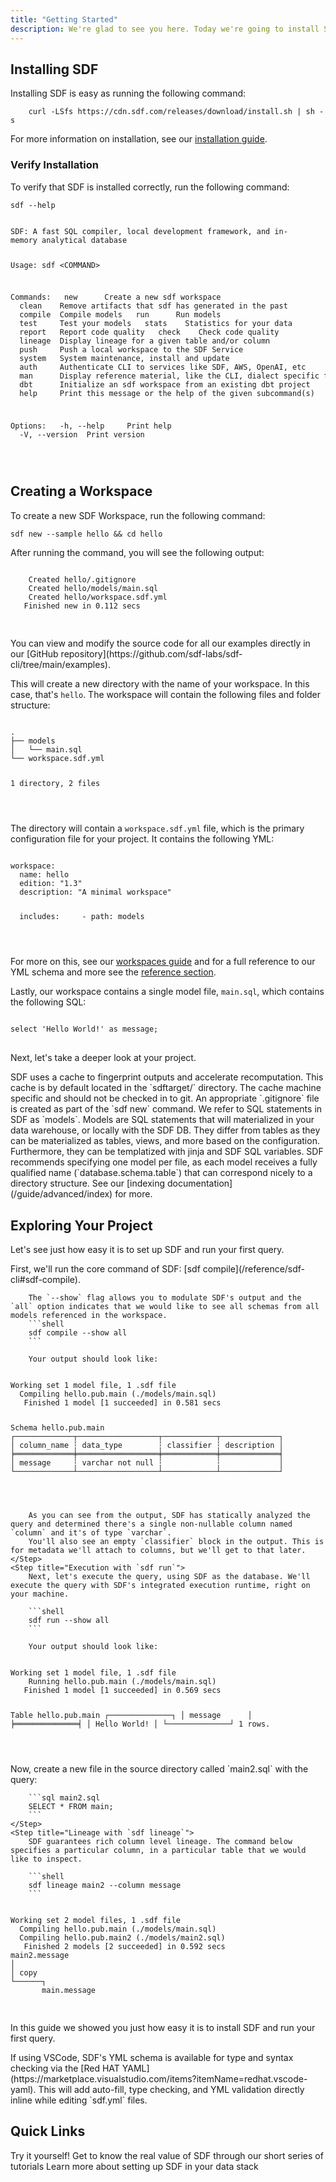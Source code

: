 ```yaml
---
title: "Getting Started"
description: We're glad to see you here. Today we're going to install SDF and create a hello world project. Let's get started.
---
```


## Installing SDF

Installing SDF is easy as running the following command:
```shell 
    curl -LSfs https://cdn.sdf.com/releases/download/install.sh | sh -s
``` 

For more information on installation, see our [installation guide](/guide/introduction/install).

### Verify Installation

To verify that SDF is installed correctly, run the following command:

```shell
sdf --help
```

<div className="bg-[#0F1117] dark:bg-codeblock rounded-xl dark:ring-1 dark:ring-gray-800/50 relative">
<pre style={{ fontFamily: 'monospace', backgroundColor: 'transparent' }} className='language-shell'>
<code className='language-shell'>
SDF:&nbsp;A&nbsp;fast&nbsp;SQL&nbsp;compiler,&nbsp;local&nbsp;development&nbsp;framework,&nbsp;and&nbsp;in-memory&nbsp;analytical&nbsp;database

Usage:&nbsp;sdf&nbsp;&lt;COMMAND&gt;

Commands:
&nbsp;&nbsp;new&nbsp;&nbsp;&nbsp;&nbsp;&nbsp;&nbsp;Create&nbsp;a&nbsp;new&nbsp;sdf&nbsp;workspace
&nbsp;&nbsp;clean&nbsp;&nbsp;&nbsp;&nbsp;Remove&nbsp;artifacts&nbsp;that&nbsp;sdf&nbsp;has&nbsp;generated&nbsp;in&nbsp;the&nbsp;past
&nbsp;&nbsp;compile&nbsp;&nbsp;Compile&nbsp;models
&nbsp;&nbsp;run&nbsp;&nbsp;&nbsp;&nbsp;&nbsp;&nbsp;Run&nbsp;models
&nbsp;&nbsp;test&nbsp;&nbsp;&nbsp;&nbsp;&nbsp;Test&nbsp;your&nbsp;models
&nbsp;&nbsp;stats&nbsp;&nbsp;&nbsp;&nbsp;Statistics&nbsp;for&nbsp;your&nbsp;data
&nbsp;&nbsp;report&nbsp;&nbsp;&nbsp;Report&nbsp;code&nbsp;quality
&nbsp;&nbsp;check&nbsp;&nbsp;&nbsp;&nbsp;Check&nbsp;code&nbsp;quality
&nbsp;&nbsp;lineage&nbsp;&nbsp;Display&nbsp;lineage&nbsp;for&nbsp;a&nbsp;given&nbsp;table&nbsp;and/or&nbsp;column
&nbsp;&nbsp;push&nbsp;&nbsp;&nbsp;&nbsp;&nbsp;Push&nbsp;a&nbsp;local&nbsp;workspace&nbsp;to&nbsp;the&nbsp;SDF&nbsp;Service
&nbsp;&nbsp;system&nbsp;&nbsp;&nbsp;System&nbsp;maintenance,&nbsp;install&nbsp;and&nbsp;update
&nbsp;&nbsp;auth&nbsp;&nbsp;&nbsp;&nbsp;&nbsp;Authenticate&nbsp;CLI&nbsp;to&nbsp;services&nbsp;like&nbsp;SDF,&nbsp;AWS,&nbsp;OpenAI,&nbsp;etc
&nbsp;&nbsp;man&nbsp;&nbsp;&nbsp;&nbsp;&nbsp;&nbsp;Display&nbsp;reference&nbsp;material,&nbsp;like&nbsp;the&nbsp;CLI,&nbsp;dialect&nbsp;specific&nbsp;functions,&nbsp;schemas&nbsp;for&nbsp;authoring&nbsp;and&nbsp;interchange
&nbsp;&nbsp;dbt&nbsp;&nbsp;&nbsp;&nbsp;&nbsp;&nbsp;Initialize&nbsp;an&nbsp;sdf&nbsp;workspace&nbsp;from&nbsp;an&nbsp;existing&nbsp;dbt&nbsp;project
&nbsp;&nbsp;help&nbsp;&nbsp;&nbsp;&nbsp;&nbsp;Print&nbsp;this&nbsp;message&nbsp;or&nbsp;the&nbsp;help&nbsp;of&nbsp;the&nbsp;given&nbsp;subcommand(s)

Options:
&nbsp;&nbsp;-h,&nbsp;--help&nbsp;&nbsp;&nbsp;&nbsp;&nbsp;Print&nbsp;help
&nbsp;&nbsp;-V,&nbsp;--version&nbsp;&nbsp;Print&nbsp;version

</code>
</pre>
</div>

## Creating a Workspace

To create a new SDF Workspace, run the following command:

```shell
sdf new --sample hello && cd hello
```
After running the command, you will see the following output: 
 
<div className="bg-[#0F1117] dark:bg-codeblock rounded-xl dark:ring-1 dark:ring-gray-800/50 relative">
<pre style={{ fontFamily: 'monospace', backgroundColor: 'transparent' }} className='language-shell'>
<code className='language-shell'>
&nbsp;&nbsp;&nbsp;&nbsp;Created&nbsp;hello/.gitignore
&nbsp;&nbsp;&nbsp;&nbsp;Created&nbsp;hello/models/main.sql
&nbsp;&nbsp;&nbsp;&nbsp;Created&nbsp;hello/workspace.sdf.yml
&nbsp;&nbsp;&nbsp;Finished&nbsp;new&nbsp;in&nbsp;0.112&nbsp;secs

</code>
</pre>
</div>

<Tip>
    You can view and modify the source code for all our examples directly in our [GitHub repository](https://github.com/sdf-labs/sdf-cli/tree/main/examples).
</Tip>

This will create a new directory with the name of your workspace. In this case, that's `hello`. The workspace will contain the following files and folder structure:

<div className="bg-[#0F1117] dark:bg-codeblock rounded-xl dark:ring-1 dark:ring-gray-800/50 relative">
<pre style={{ fontFamily: 'monospace', backgroundColor: 'transparent' }} className='language-shell'>
<code className='language-shell'>
.
├──&nbsp;models
│  &nbsp;└──&nbsp;main.sql
└──&nbsp;workspace.sdf.yml

1&nbsp;directory,&nbsp;2&nbsp;files

</code>
</pre>
</div>

The directory will contain a `workspace.sdf.yml` file, which is the primary configuration file for your project. It contains the following YML:

<div className="bg-[#0F1117] dark:bg-codeblock rounded-xl dark:ring-1 dark:ring-gray-800/50 relative">
<pre style={{ fontFamily: 'monospace', backgroundColor: 'transparent' }} className='language-yml'>
<code className='language-yml'>
workspace:
&nbsp;&nbsp;name:&nbsp;hello
&nbsp;&nbsp;edition:&nbsp;&quot;1.3&quot;
&nbsp;&nbsp;description:&nbsp;&quot;A&nbsp;minimal&nbsp;workspace&quot;

&nbsp;&nbsp;includes:
&nbsp;&nbsp;&nbsp;&nbsp;-&nbsp;path:&nbsp;models

</code>
</pre>
</div>

For more on this, see our [workspaces guide](/guide/setup/workspaces) and for a full reference to our YML schema and more see the [reference section](/reference/sdf-yml).

Lastly, our workspace contains a single model file, `main.sql`, which contains the following SQL:

<div className="bg-[#0F1117] dark:bg-codeblock rounded-xl dark:ring-1 dark:ring-gray-800/50 relative">
<pre style={{ fontFamily: 'monospace', backgroundColor: 'transparent' }} className='language-sql'>
<code className='language-sql'>
select&nbsp;&#39;Hello&nbsp;World!&#39;&nbsp;as&nbsp;message;&nbsp;
</code>
</pre>
</div>

Next, let's take a deeper look at your project.

<Note>
SDF uses a cache to fingerprint outputs and accelerate recomputation. This cache is by default located in the `sdftarget/` directory.
The cache machine specific and should not be checked in to git. An appropriate `.gitignore` file is created as part of the `sdf new` command.
</Note>

<Info>
    We refer to SQL statements in SDF as `models`. Models are SQL statements that will materialized in your data warehouse, or locally with the SDF DB. They differ from tables
    as they can be materialized as tables, views, and more based on the configuration. Furthermore, they can be templatized with jinja and SDF SQL variables. SDF recommends specifying one model per file, as each model receives a fully qualified name (`database.schema.table`) that can correspond nicely to a directory structure.
    See our [indexing documentation](/guide/advanced/index) for more.
</Info>

## Exploring Your Project

Let's see just how easy it is to set up SDF and run your first query.

<Steps>
    <Step title="Static Analysis with `sdf compile`">        
        First, we'll run the core command of SDF: [sdf compile](/reference/sdf-cli#sdf-compile). 
        
        The `--show` flag allows you to modulate SDF's output and the `all` option indicates that we would like to see all schemas from all models referenced in the workspace.
        ```shell
        sdf compile --show all
        ```
         
        Your output should look like:
<div className="bg-[#0F1117] dark:bg-codeblock rounded-xl dark:ring-1 dark:ring-gray-800/50 relative">
<pre style={{ fontFamily: 'monospace', backgroundColor: 'transparent' }} className='language-shell'>
<code className='language-shell'>
Working&nbsp;set&nbsp;1&nbsp;model&nbsp;file,&nbsp;1&nbsp;.sdf&nbsp;file
&nbsp;&nbsp;Compiling&nbsp;hello.pub.main&nbsp;(./models/main.sql)
&nbsp;&nbsp;&nbsp;Finished&nbsp;1&nbsp;model&nbsp;[1&nbsp;succeeded]&nbsp;in&nbsp;0.581&nbsp;secs

Schema&nbsp;hello.pub.main
┌─────────────┬──────────────────┬────────────┬─────────────┐
│&nbsp;column_name&nbsp;┆&nbsp;data_type&nbsp;&nbsp;&nbsp;&nbsp;&nbsp;&nbsp;&nbsp;&nbsp;┆&nbsp;classifier&nbsp;┆&nbsp;description&nbsp;│
╞═════════════╪══════════════════╪════════════╪═════════════╡
│&nbsp;message&nbsp;&nbsp;&nbsp;&nbsp;&nbsp;┆&nbsp;varchar&nbsp;not&nbsp;null&nbsp;┆&nbsp;&nbsp;&nbsp;&nbsp;&nbsp;&nbsp;&nbsp;&nbsp;&nbsp;&nbsp;&nbsp;&nbsp;┆&nbsp;&nbsp;&nbsp;&nbsp;&nbsp;&nbsp;&nbsp;&nbsp;&nbsp;&nbsp;&nbsp;&nbsp;&nbsp;│
└─────────────┴──────────────────┴────────────┴─────────────┘

</code>
</pre>
</div>

        As you can see from the output, SDF has statically analyzed the query and determined there's a single non-nullable column named `column` and it's of type `varchar`. 
        You'll also see an empty `classifier` block in the output. This is for metadata we'll attach to columns, but we'll get to that later.
    </Step>
    <Step title="Execution with `sdf run`">
        Next, let's execute the query, using SDF as the database. We'll execute the query with SDF's integrated execution runtime, right on your machine.
        
        ```shell
        sdf run --show all
        ```

        Your output should look like:
<div className="bg-[#0F1117] dark:bg-codeblock rounded-xl dark:ring-1 dark:ring-gray-800/50 relative">
<pre style={{ fontFamily: 'monospace', backgroundColor: 'transparent' }} className='language-shell'>
<code className='language-shell'>
Working&nbsp;set&nbsp;1&nbsp;model&nbsp;file,&nbsp;1&nbsp;.sdf&nbsp;file
&nbsp;&nbsp;&nbsp;&nbsp;Running&nbsp;hello.pub.main&nbsp;(./models/main.sql)
&nbsp;&nbsp;&nbsp;Finished&nbsp;1&nbsp;model&nbsp;[1&nbsp;succeeded]&nbsp;in&nbsp;0.569&nbsp;secs

Table&nbsp;hello.pub.main
┌──────────────┐
│&nbsp;message&nbsp;&nbsp;&nbsp;&nbsp;&nbsp;&nbsp;│
╞══════════════╡
│&nbsp;Hello&nbsp;World!&nbsp;│
└──────────────┘
1&nbsp;rows.

</code>
</pre>
</div>
    </Step>
    <Step title="Create a New Model">
        Now, create a new file in the source directory called `main2.sql` with the query:

        ```sql main2.sql
        SELECT * FROM main;
        ```
    </Step>
    <Step title="Lineage with `sdf lineage`">
        SDF guarantees rich column level lineage. The command below specifies a particular column, in a particular table that we would like to inspect.
        
        ```shell
        sdf lineage main2 --column message
        ```


<div className="bg-[#0F1117] dark:bg-codeblock rounded-xl dark:ring-1 dark:ring-gray-800/50 relative">
<pre style={{ fontFamily: 'monospace', backgroundColor: 'transparent' }} className='language-shell'>
<code className='language-shell'>
Working&nbsp;set&nbsp;2&nbsp;model&nbsp;files,&nbsp;1&nbsp;.sdf&nbsp;file
&nbsp;&nbsp;Compiling&nbsp;hello.pub.main&nbsp;(./models/main.sql)
&nbsp;&nbsp;Compiling&nbsp;hello.pub.main2&nbsp;(./models/main2.sql)
&nbsp;&nbsp;&nbsp;Finished&nbsp;2&nbsp;models&nbsp;[2&nbsp;succeeded]&nbsp;in&nbsp;0.592&nbsp;secs
main2.message
│
│&nbsp;copy
└──────┐
&nbsp;&nbsp;&nbsp;&nbsp;&nbsp;&nbsp;&nbsp;main.message

</code>
</pre>
</div>
    </Step>
</Steps>

In this guide we showed you just how easy it is to install SDF and run your first query.

<Tip>
    If using VSCode, SDF's YML schema is available for type and syntax checking via the [Red HAT YAML](https://marketplace.visualstudio.com/items?itemName=redhat.vscode-yaml). This will
    add auto-fill, type checking, and YML validation directly inline while editing `sdf.yml` files.
</Tip>



## Quick Links
<CardGroup cols={2}>
  <Card title="Tutorials" href="/tutorials/tutorials-intro">
    Try it yourself! Get to know the real value of SDF through our short series of tutorials
  </Card>
    <Card title="Setup SDF" href="/guide/setup/io">
    Learn more about setting up SDF in your data stack
  </Card>
</CardGroup> 

